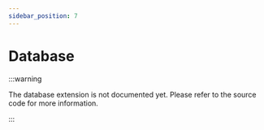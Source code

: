 ```yaml
---
sidebar_position: 7
---
```


# Database

:::warning

The database extension is not documented yet. Please refer to the source code for more information.

:::

